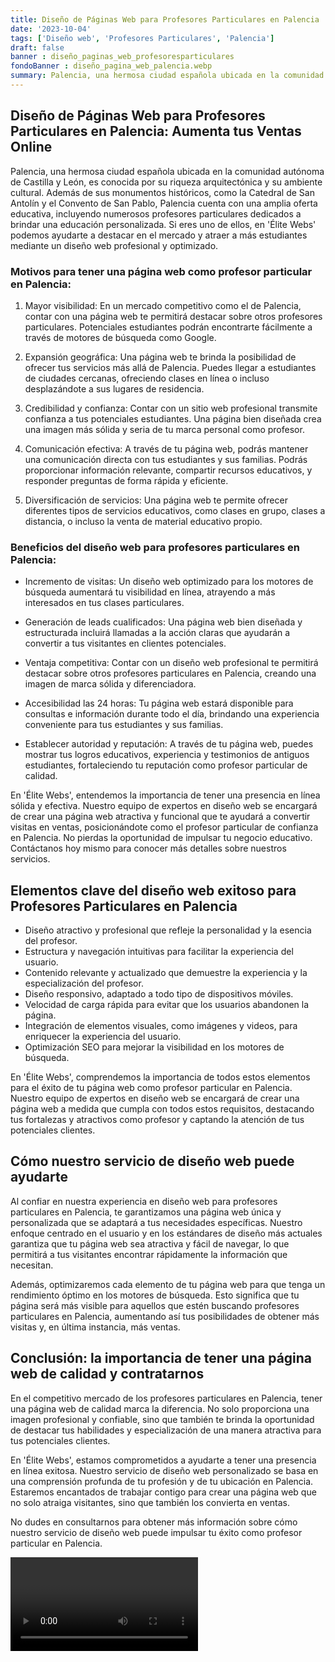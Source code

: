 ```yaml
---
title: Diseño de Páginas Web para Profesores Particulares en Palencia
date: '2023-10-04'
tags: ['Diseño web', 'Profesores Particulares', 'Palencia']
draft: false
banner : diseño_paginas_web_profesoresparticulares
fondoBanner : diseño_pagina_web_palencia.webp
summary: Palencia, una hermosa ciudad española ubicada en la comunidad autónoma de Castilla y León, es conocida por su riqueza arquitectónica y su ambiente cultural. Además de sus monumentos históricos, como la Catedral de San Antolín y el Convento de San Pablo, Palencia cuenta con una amplia oferta educativa, incluyendo numerosos profesores particulares dedicados a brindar una educación personalizada. Si eres uno de ellos, en 'Élite Webs' podemos ayudarte a destacar en el mercado y atraer a más estudiantes mediante un diseño web profesional y optimizado.
---
```


## Diseño de Páginas Web para Profesores Particulares en Palencia: Aumenta tus Ventas Online

Palencia, una hermosa ciudad española ubicada en la comunidad autónoma de Castilla y León, es conocida por su riqueza arquitectónica y su ambiente cultural. Además de sus monumentos históricos, como la Catedral de San Antolín y el Convento de San Pablo, Palencia cuenta con una amplia oferta educativa, incluyendo numerosos profesores particulares dedicados a brindar una educación personalizada. Si eres uno de ellos, en 'Élite Webs' podemos ayudarte a destacar en el mercado y atraer a más estudiantes mediante un diseño web profesional y optimizado.

### Motivos para tener una página web como profesor particular en Palencia:

1. Mayor visibilidad: En un mercado competitivo como el de Palencia, contar con una página web te permitirá destacar sobre otros profesores particulares. Potenciales estudiantes podrán encontrarte fácilmente a través de motores de búsqueda como Google.

2. Expansión geográfica: Una página web te brinda la posibilidad de ofrecer tus servicios más allá de Palencia. Puedes llegar a estudiantes de ciudades cercanas, ofreciendo clases en línea o incluso desplazándote a sus lugares de residencia.

3. Credibilidad y confianza: Contar con un sitio web profesional transmite confianza a tus potenciales estudiantes. Una página bien diseñada crea una imagen más sólida y seria de tu marca personal como profesor.

4. Comunicación efectiva: A través de tu página web, podrás mantener una comunicación directa con tus estudiantes y sus familias. Podrás proporcionar información relevante, compartir recursos educativos, y responder preguntas de forma rápida y eficiente.

5. Diversificación de servicios: Una página web te permite ofrecer diferentes tipos de servicios educativos, como clases en grupo, clases a distancia, o incluso la venta de material educativo propio.

### Beneficios del diseño web para profesores particulares en Palencia:

- Incremento de visitas: Un diseño web optimizado para los motores de búsqueda aumentará tu visibilidad en línea, atrayendo a más interesados en tus clases particulares.

- Generación de leads cualificados: Una página web bien diseñada y estructurada incluirá llamadas a la acción claras que ayudarán a convertir a tus visitantes en clientes potenciales.

- Ventaja competitiva: Contar con un diseño web profesional te permitirá destacar sobre otros profesores particulares en Palencia, creando una imagen de marca sólida y diferenciadora.

- Accesibilidad las 24 horas: Tu página web estará disponible para consultas e información durante todo el día, brindando una experiencia conveniente para tus estudiantes y sus familias.

- Establecer autoridad y reputación: A través de tu página web, puedes mostrar tus logros educativos, experiencia y testimonios de antiguos estudiantes, fortaleciendo tu reputación como profesor particular de calidad.

En 'Élite Webs', entendemos la importancia de tener una presencia en línea sólida y efectiva. Nuestro equipo de expertos en diseño web se encargará de crear una página web atractiva y funcional que te ayudará a convertir visitas en ventas, posicionándote como el profesor particular de confianza en Palencia. No pierdas la oportunidad de impulsar tu negocio educativo. Contáctanos hoy mismo para conocer más detalles sobre nuestros servicios.

<GifSeo />

<Cta />

## Elementos clave del diseño web exitoso para Profesores Particulares en Palencia
- Diseño atractivo y profesional que refleje la personalidad y la esencia del profesor.
- Estructura y navegación intuitivas para facilitar la experiencia del usuario.
- Contenido relevante y actualizado que demuestre la experiencia y la especialización del profesor.
- Diseño responsivo, adaptado a todo tipo de dispositivos móviles.
- Velocidad de carga rápida para evitar que los usuarios abandonen la página.
- Integración de elementos visuales, como imágenes y videos, para enriquecer la experiencia del usuario.
- Optimización SEO para mejorar la visibilidad en los motores de búsqueda.

En 'Élite Webs', comprendemos la importancia de todos estos elementos para el éxito de tu página web como profesor particular en Palencia. Nuestro equipo de expertos en diseño web se encargará de crear una página web a medida que cumpla con todos estos requisitos, destacando tus fortalezas y atractivos como profesor y captando la atención de tus potenciales clientes.

## Cómo nuestro servicio de diseño web puede ayudarte
Al confiar en nuestra experiencia en diseño web para profesores particulares en Palencia, te garantizamos una página web única y personalizada que se adaptará a tus necesidades específicas. Nuestro enfoque centrado en el usuario y en los estándares de diseño más actuales garantiza que tu página web sea atractiva y fácil de navegar, lo que permitirá a tus visitantes encontrar rápidamente la información que necesitan.

Además, optimizaremos cada elemento de tu página web para que tenga un rendimiento óptimo en los motores de búsqueda. Esto significa que tu página será más visible para aquellos que estén buscando profesores particulares en Palencia, aumentando así tus posibilidades de obtener más visitas y, en última instancia, más ventas.

## Conclusión: la importancia de tener una página web de calidad y contratarnos
En el competitivo mercado de los profesores particulares en Palencia, tener una página web de calidad marca la diferencia. No solo proporciona una imagen profesional y confiable, sino que también te brinda la oportunidad de destacar tus habilidades y especialización de una manera atractiva para tus potenciales clientes.

En 'Élite Webs', estamos comprometidos a ayudarte a tener una presencia en línea exitosa. Nuestro servicio de diseño web personalizado se basa en una comprensión profunda de tu profesión y de tu ubicación en Palencia. Estaremos encantados de trabajar contigo para crear una página web que no solo atraiga visitantes, sino que también los convierta en ventas.

No dudes en consultarnos para obtener más información sobre cómo nuestro servicio de diseño web puede impulsar tu éxito como profesor particular en Palencia.

<Video />

<CtaBot job='Profesores Particulares' city='Palencia'/>

<Gmaps query='Palencia+españa+maps' />